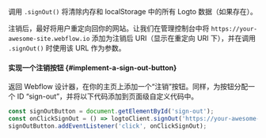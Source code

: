 调用 `.signOut()` 将清除内存和 localStorage 中的所有 Logto 数据（如果存在）。

注销后，最好将用户重定向回你的网站。让我们在管理控制台中将 `https://your-awesome-site.webflow.io` 添加为注销后 URI（显示在重定向 URI 下），并在调用 `.signOut()` 时使用该 URL 作为参数。

#### 实现一个注销按钮 \{#implement-a-sign-out-button}

返回 Webflow 设计器，在你的主页上添加一个“注销”按钮。同样，为按钮分配一个 ID “sign-out”，并将以下代码添加到页面级自定义代码中。

```js
const signOutButton = document.getElementById('sign-out');
const onClickSignOut = () => logtoClient.signOut('https://your-awesome-site.webflow.io');
signOutButton.addEventListener('click', onClickSignOut);
```
